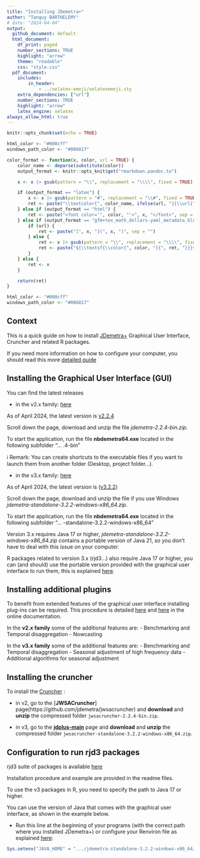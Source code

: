 ```yaml
---
title: "Installing JDemetra+"
author: "Tanguy BARTHELEMY"
# date: "2024-04-04"
output:
  github_document: default
  html_document:
    df_print: paged
    number_sections: TRUE
    highlight: "arrow"
    theme: "readable"
    css: "style.css"
  pdf_document: 
    includes:
        in_header: 
            - ../xelatex-emoji/xelatexemoji.sty
    extra_dependencies: ["url"]
    number_sections: TRUE
    highlight: "arrow"
    latex_engine: xelatex
always_allow_html: true
---
```


```r
knitr::opts_chunk$set(echo = TRUE)
```

```r
html_color <- "#000cff"
windows_path_color <- "#006817"

color_format <- function(x, color, url = TRUE) {
    color_name <- deparse(substitute(color))
    output_format <- knitr::opts_knit$get("rmarkdown.pandoc.to")

    x <- x |> gsub(pattern = "\\", replacement = "\\\\", fixed = TRUE)

    if (output_format == "latex") {
        x <- x |> gsub(pattern = "#", replacement = "\\#", fixed = TRUE)
        ret <- paste("\\textcolor{", color_name, ifelse(url, "}{\\url{", "}{\\nolinkurl{"), x, ifelse(url, "}}", "}}"), sep = "")
    } else if (output_format == "html") {
        ret <- paste("<font color='", color, "'>", x, "</font>", sep = "")
    } else if (output_format == "gfm+tex_math_dollars-yaml_metadata_block") {
        if (url) {
            ret <- paste("[", x, "](", x, ")", sep = "")
        } else {
            ret <- x |> gsub(pattern = "\\", replacement = "\\\\", fixed = TRUE)
            ret <- paste("${\\textsf{\\color{", color, "}{", ret, "}}}$", sep = "")
        }
    } else {
        ret <- x
    }

    return(ret)
}
```

```r
html_color <- "#000cff"
windows_path_color <- "#006817"
```

\definecolor{html_color}{HTML}{000cff}
\definecolor{windows_path_color}{HTML}{006817}

\renewcommand{\xelatexemojipath}[1]{../xelatex-emoji/images/#1}

## Context 

This is a quick guide on how to install [JDemetra+](https://jdemetra-new-documentation.netlify.app/) Graphical User Interface, Cruncher and related R packages.

If you need more information on how to configure your computer, you should read this 
more [detailed guide](https://github.com/TanguyBarthelemy/JD-Tutorials/blob/master/Sheets/JDemetra+_configuration_guide_EN.pdf)

## Installing the Graphical User Interface (GUI)

You can find the latest releases 

- in the v2.x family: [here](https://github.com/jdemetra/jdemetra-app/releases)

As of April 2024, the latest version is [v2.2.4](https://github.com/jdemetra/jdemetra-app/releases/tag/v2.2.4)

Scroll down the page, download and unzip the file *jdemetra-2.2.4-bin.zip*.

To start the application, run the file **nbdemetra64.exe** located in the following subfolder "... \jdemetra-2.2.4-bin\nbdemetra\bin" 

ℹ️ Remark: You can create shortcuts to the executable files if you want to launch them from another folder (Desktop, project folder...).


- in the v3.x family: [here](https://github.com/jdemetra/jdplus-main/releases)

As of April 2024, the latest version is ([v3.2.2](https://github.com/jdemetra/jdplus-main/releases/tag/v3.2.2))

Scroll down the page, download and unzip the file if you use Windows *jdemetra-standalone-3.2.2-windows-x86_64.zip*.

To start the application, run the file **nbdemetra64.exe** located in the following subfolder "... \jdemetra-standalone-3.2.2-windows-x86_64\nbdemetra\bin"

Version 3.x requires Java 17 or higher, *jdemetra-standalone-3.2.2-windows-x86_64.zip* contains a portable version of Java 21, so you don't have to deal with this issue on your computer.

R packages related to version 3.x (rjd3...) also require Java 17 or higher, you can (and should) use the portable version provided with the graphical user interface to run them, this is explained [here](#Rconfig).

## Installing additional plugins

To benefit from extended features of the graphical user interface installing plug-ins can be required.
This procedure is detailed [here](https://jdemetra-new-documentation.netlify.app/t-plug-ins) and [here](https://jdemetra-new-documentation.netlify.app/t-gui-sa-modelling-features) in the online documentation. 

In the **v2.x family** some of the additional features are:
    - Benchmarking and Temporal disaggregation 
    - Nowcasting
    
In the **v3.x family** some of the additional features are:
    - Benchmarking and Temporal disaggregation 
    - Seasonal adjustment of high frequency data 
    - Additional algorithms for seasonal adjustment


## Installing the cruncher

To install the [Cruncher](https://jdemetra-new-documentation.netlify.app/t-production-tools-cruncher-qr) :

- in v2, go to the [**JWSACruncher**] page(https://github.com/jdemetra/jwsacruncher) and **download** and **unzip** the compressed folder `jwsacruncher-2.2.4-bin.zip`.

- in v3, go to the [**jdplus-main**](https://github.com/jdemetra/jdplus-main) page and **download** and **unzip** the compressed folder `jwsacruncher-standalone-3.2.2-windows-x86_64.zip`.


## Configuration to run rjd3 packages {#Rconfig}

rjd3 suite of packages is available [here](https://github.com/rjdemetra)

Installation procedure and example are provided in the readme files.

To use the v3 packages in R, you need to specify the path to Java 17 or higher.

You can use the version of Java that comes with the graphical user interface, as shown in the example below. 

- Run this line at the beginning of your programs (with the correct path where you installed JDemetra+) or configure your Renviron file as explained [here](https://github.com/TanguyBarthelemy/JD-Tutorials/blob/master/Sheets/Sheet_1_b_Tools_installation_advanced_EN.pdf):

```r
Sys.setenv("JAVA_HOME" = ".../jdemetra-standalone-3.2.2-windows-x86_64/nbdemetra/jdk-21.0.2+13-jre")
```
